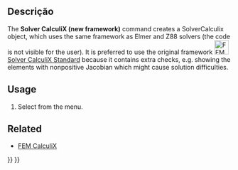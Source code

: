 <languages/>

{{VeryImportantMessage|Obsolete ({{VersionPlus|1.0}}).}}

{{Docnav
|
|
|[[FEM_Workbench|FEM]]
|
|
|IconC=Workbench_FEM.svg
}}

{{GuiCommand
|Name=FEM SolverCalculiX
|MenuLocation=Solve → Solver CalculiX (new framework)
|Workbenches=[[FEM_Workbench|FEM]]
|Shortcut={{KEY|S}} {{KEY|C}}
}}

<span id="Description"></span>
==Descrição==

The '''Solver CalculiX (new framework)''' command creates a SolverCalculix object, which uses the same framework as Elmer and Z88 solvers (the code is not visible for the user). It is preferred to use the original framework [[Image:FEM_SolverCalculixCcxtools.svg|32px]] [[FEM_SolverCalculixCcxtools|Solver CalculiX Standard]] because it contains extra checks, e.g. showing the elements with nonpositive Jacobian which might cause solution difficulties.

==Usage==

# Select {{MenuCommand|Solve → [[Image:FEM_SolverCalculiX.svg|16px]] Solver CalculiX (new framework)}} from the menu.

==Related==

* [[FEM_CalculiX|FEM CalculiX]]


{{Docnav
|
|
|[[FEM_Workbench|FEM]]
|
|
|IconC=Workbench_FEM.svg
}}

{{FEM Tools navi{{#translation:}}}}
{{Userdocnavi{{#translation:}}}}